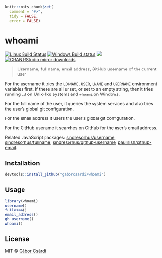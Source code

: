 
```r
knitr::opts_chunk$set(
  comment = "#>",
  tidy = FALSE,
  error = FALSE)
```

# whoami

[![Linux Build Status](https://travis-ci.org/gaborcsardi/whoami.svg?branch=master)](https://travis-ci.org/gaborcsardi/whoami)
[![Windows Build status](https://ci.appveyor.com/api/projects/status/github/gaborcsardi/whoami?svg=true)](https://ci.appveyor.com/project/gaborcsardi/whoami)
[![](http://www.r-pkg.org/badges/version/whoami)](http://www.r-pkg.org/pkg/whoami)
[![CRAN RStudio mirror downloads](http://cranlogs.r-pkg.org/badges/whoami)](http://www.r-pkg.org/pkg/whoami)

> Username, full name, email address, GitHub username of the current user

For the username it tries the `LOGNAME`, `USER`, `LNAME` and
`USERNAME` environment variables first. If these are all unset,
or set to an empty string, then it tries running `id` on Unix-like
systems and `whoami` on Windows.

For the full name of the user, it queries the system services and
also tries the user's global git configuration.

For the email address it users the user's global git configuration.

For the GitHub usename it searches on GitHub for the user's email
address.

Related JavaScript packages:
[sindresorhus/username](https://github.com/sindresorhus/username),
[sindresorhus/fullname](https://github.com/sindresorhus/fullname),
[sindresorhus/github-username](https://github.com/sindresorhus/github-username),
[paulirish/github-email](https://github.com/paulirish/github-email).

## Installation

```r
devtools::install_github("gaborcsardi/whoami")
```

## Usage

```r
library(whoami)
username()
fullname()
email_address()
gh_username()
whoami()
```

## License

MIT © [Gábor Csárdi](http://gaborcsardi.org)
